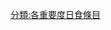{{catmore1|[[Wikipedia:日食专题|Wikipedia:日食专题]]}}
{{Articles by Importance|topic=日食|project=日食|format=TOC}}
{{emptycat}}

[[分類:各重要度日食條目|分類:各重要度日食條目]]